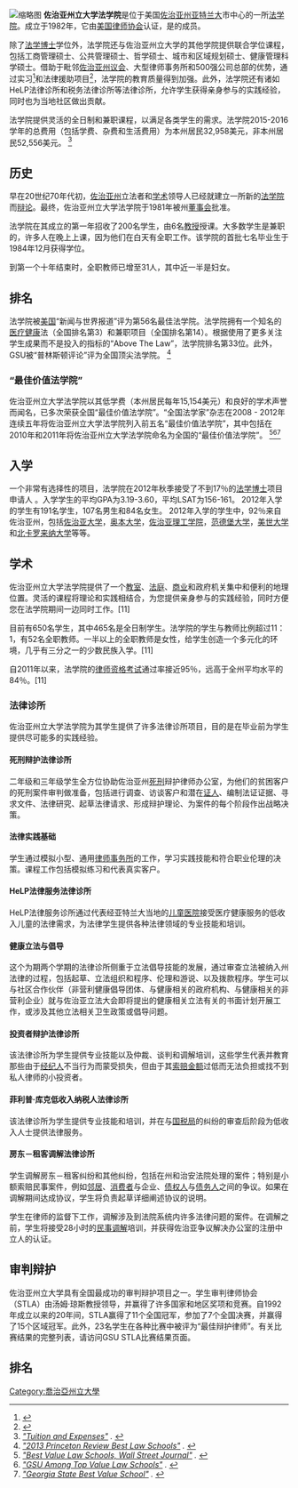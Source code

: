{{多個問題|
{{Expand language|time=2016-10-25T22:45:37+00:00}}
{{Citation style}}
}}
[[File:Georgia_State_University_College_of_Law_Building.jpeg|缩略图]]
'''佐治亚州立大学法学院'''是位于美国[[佐治亚州|佐治亚州]][[亚特兰大|亚特兰大]]市中心的一所[[法学院|法学院]]。成立于1982年，它由[[美国律师协会|美国律师协会]]认证，是{{tsl|en|Association of American Law Schools|美国法学院协会}}的成员。

除了[[法学博士|法学博士]]学位外，法学院还与佐治亚州立大学的其他学院提供联合学位课程，包括工商管理硕士、公共管理硕士、哲学硕士、城市和区域规划硕士、健康管理科学硕士。借助于毗邻[[佐治亚州议会|佐治亚州议会]]、大型律师事务所和500强公司总部的优势，通过实习<ref>{{cite web |title=GSU Law Externships Home |url=http://law.gsu.edu/students/externships.html |language=en |deadurl=yes |archiveurl=https://web.archive.org/web/20101104053534/http://law.gsu.edu/students/externships.html |archivedate=2010-11-04 |accessdate=2016-11-09 }}</ref>和法律援助项目<ref>{{cite web|title=GSU Law Pro Bono Program|url=http://law.gsu.edu/students/2874.html|language=en|accessdate=2016-11-09|archive-date=2013-12-19|archive-url=https://web.archive.org/web/20131219004224/http://law.gsu.edu/students/2874.html|dead-url=no}}</ref>，法学院的教育质量得到加强。此外，法学院还有诸如HeLP法律诊所和税务法律诊所等法律诊所，允许学生获得亲身参与的实践经验，同时也为当地社区做出贡献。

法学院提供灵活的全日制和兼职课程，以满足各类学生的需求。法学院2015-2016学年的总费用（包括学费、杂费和生活费用）为本州居民32,958美元，非本州居民52,556美元。
<ref name="Tuition and Expenses"><cite class="citation web">[http://law.gsu.edu/admissions/paying-for-law-school/ "Tuition and Expenses"] {{Wayback|url=http://law.gsu.edu/admissions/paying-for-law-school/ |date=20161114111333 }}.</cite><span class="Z3988" title="ctx_ver=Z39.88-2004&rfr_id=info%3Asid%2Fen.wikipedia.org%3AGeorgia+State+University+College+of+Law&rft.btitle=Tuition+and+Expenses&rft.genre=unknown&rft_id=http%3A%2F%2Flaw.gsu.edu%2Fadmissions%2Fpaying-for-law-school%2F&rft_val_fmt=info%3Aofi%2Ffmt%3Akev%3Amtx%3Abook"> </span></ref>

== 历史 ==
早在20世纪70年代初，[[佐治亚州|佐治亚州]]立法者和[[学术|学术]]领导人已经就建立一所新的[[法学院|法学院]]而[[辩论|辩论]]。最终，佐治亚州立大学法学院于1981年被州[[董事会|董事会]]批准。

法学院在其成立的第一年招收了200名学生，由6名[[教授|教授]]授课。大多数学生是兼职的，许多人在晚上上课，因为他们在白天有全职工作。该学院的首批七名毕业生于1984年12月获得学位。

到第一个十年结束时，全职教师已增至31人，其中近一半是妇女。

== 排名 ==
法学院被[[美国|美国]]“新闻与世界报道”评为第56名最佳法学院。法学院拥有一个知名的[[医疗|医疗]][[健康|健康]]法（全国排名第3）和兼职项目（全国排名第14）。根据使用了更多关注学生成果而不是投入的指标的“Above The Law”，法学院排名第33位。此外，GSU被“普林斯顿评论”评为全国顶尖法学院。
<ref><cite class="citation web">[http://law.gsu.edu/news/8289.html "2013 Princeton Review Best Law Schools"] {{Wayback|url=http://law.gsu.edu/news/8289.html |date=20130129032310 }}.</cite><span class="Z3988" title="ctx_ver=Z39.88-2004&rfr_id=info%3Asid%2Fen.wikipedia.org%3AGeorgia+State+University+College+of+Law&rft.btitle=2013+Princeton+Review+Best+Law+Schools&rft.genre=unknown&rft_id=http%3A%2F%2Flaw.gsu.edu%2Fnews%2F8289.html&rft_val_fmt=info%3Aofi%2Ffmt%3Akev%3Amtx%3Abook"> </span></ref>

=== “最佳价值法学院” ===
佐治亚州立大学法学院以其低学费（本州居民每年15,154美元）和良好的学术声誉而闻名，已多次荣获全国“最佳价值法学院”。“全国法学家”杂志在2008  -  2012年连续五年将佐治亚州立大学法学院列入前五名“最佳价值法学院”，其中包括在2010年和2011年将佐治亚州立大学法学院命名为全国的“最佳价值法学院”。
<ref><cite class="citation news">[http://blogs.wsj.com/law/2012/08/28/best-law-schools-for-bargain-hunters/ "Best Value Law Schools, Wall Street Journal"] {{Wayback|url=http://blogs.wsj.com/law/2012/08/28/best-law-schools-for-bargain-hunters/ |date=20161114025608 }}. </cite></ref><ref><cite class="citation web">[http://law.gsu.edu/news/8203.html "GSU Among Top Value Law Schools"] {{Wayback|url=http://law.gsu.edu/news/8203.html |date=20130129032552 }}.</cite><span class="Z3988" title="ctx_ver=Z39.88-2004&rfr_id=info%3Asid%2Fen.wikipedia.org%3AGeorgia+State+University+College+of+Law&rft.btitle=GSU+Among+Top+Value+Law+Schools&rft.genre=unknown&rft_id=http%3A%2F%2Flaw.gsu.edu%2Fnews%2F8203.html&rft_val_fmt=info%3Aofi%2Ffmt%3Akev%3Amtx%3Abook"> </span></ref><ref><cite class="citation web">[http://law.gsu.edu/7141.html "Georgia State Best Value School"] {{Wayback|url=http://law.gsu.edu/7141.html |date=20111221012859 }}.</cite><span class="Z3988" title="ctx_ver=Z39.88-2004&rfr_id=info%3Asid%2Fen.wikipedia.org%3AGeorgia+State+University+College+of+Law&rft.btitle=Georgia+State+Best+Value+School&rft.genre=unknown&rft_id=http%3A%2F%2Flaw.gsu.edu%2F7141.html&rft_val_fmt=info%3Aofi%2Ffmt%3Akev%3Amtx%3Abook"> </span></ref>

== 入学 ==
一个非常有选择性的项目，法学院在2012年秋季接受了不到17％的[[法学博士|法学博士]]项目申请人 。入学学生的平均GPA为3.19-3.60，平均LSAT为156-161。 2012年入学的学生有191名学生，107名男生和84名女生。 2012年入学的学生中，92％来自佐治亚州，包括[[佐治亚大学|佐治亚大学]]，[[奥本大学|奥本大学]]，[[佐治亚理工学院|佐治亚理工学院]]，[[范德堡大学|范德堡大学]]，[[美世大学|美世大学]]和[[北卡罗来纳大学|北卡罗来纳大学]]等等。

== 学术 ==
佐治亚州立大学法学院提供了一个[[教室|教室]]、[[法庭|法庭]]、[[商业|商业]]和政府机关集中和便利的地理位置。灵活的课程将理论和实践相结合，为您提供亲身参与的实践经验，同时方便您在法学院期间一边同时工作。[11]

目前有650名学生，其中465名是全日制学生。法学院的学生与教师比例超过11：1，有52名全职教师。一半以上的全职教师是女性，给学生创造一个多元化的环境，几乎有三分之一的少数民族入学。[11]

自2011年以来，法学院的[[律师资格考试|律师资格考试]]通过率接近95％，远高于全州平均水平的84％。[11]

=== 法律诊所 ===
佐治亚州立大学法学院为其学生提供了许多法律诊所项目，目的是在毕业前为学生提供尽可能多的实践经验。

==== 死刑辩护法律诊所 ====
二年级和三年级学生全方位协助佐治亚州[[死刑|死刑]]辩护律师办公室，为他们的贫困客户的死刑案件审判做准备，包括进行调查、访谈客户和潜在[[证人|证人]]、编制法证证据、寻求文件、法律研究、起草法律请求、形成辩护理论、为案件的每个阶段作出战略决策。

==== 法律实践基础 ====
学生通过模拟小型、通用[[律师事务所|律师事务所]]的工作，学习实践技能和符合职业伦理的决策。课程工作包括模拟练习和代表真实客户。

==== HeLP法律服务法律诊所 ====
HeLP法律服务诊所通过代表经亚特兰大当地的[[儿童医院|儿童医院]]接受医疗健康服务的低收入儿童的法律需求，为法律学生提供各种法律领域的专业技能和培训。

==== 健康立法与倡导 ====
这个为期两个学期的法律诊所侧重于立法倡导技能的发展，通过审查立法被纳入州法律的过程，包括起草、立法组织和程序、伦理和游说、以及拨款程序。学生可以与社区合作伙伴（非营利健康倡导团体、与健康相关的政府机构、与健康相关的非营利企业）就与佐治亚立法大会即将提出的健康相关立法有关的书面计划开展工作，或涉及其他立法相关卫生政策或倡导问题。

==== 投资者辩护法律诊所 ====
该法律诊所为学生提供专业技能以及仲裁、谈判和调解培训，这些学生代表并教育那些由于[[经纪人|经纪人]]不当行为而蒙受损失，但由于其[[索赔金额|索赔金额]]过低而无法负担或找不到私人律师的小投资者。

==== 菲利普·库克低收入纳税人法律诊所 ====
该法律诊所为学生提供专业技能和培训，并在与[[国税局|国税局]]的纠纷的审查后阶段为低收入人士提供法律服务。

==== 房东－租客调解法律诊所 ====
学生调解房东－租客纠纷和其他纠纷，包括在州和治安法院处理的案件；特别是小额索赔民事案件，例如[[邻居|邻居]]、[[消费者|消费者]]与企业、[[债权人|债权人]]与[[债务人|债务人]]之间的争议。如果在调解期间达成协议，学生将负责起草详细阐述协议的说明。

学生在律师的监督下工作，调解涉及到法院系统内许多法律问题的案件。在调解之前，学生将接受28小时的[[民事调解|民事调解]]培训，并获得佐治亚争议解决办公室的注册中立人的认证。

== 审判辩护 ==
佐治亚州立大学具有全国最成功的审判辩护项目之一。学生审判律师协会（STLA）由汤姆·琼斯教授领导，并赢得了许多国家和地区奖项和竞赛。自1992年成立以来的20年间，STLA赢得了11个全国冠军，参加了7个全国决赛，并赢得了15个区域冠军。此外，23名学生在各种比赛中被评为“最佳辩护律师”。有关比赛结果的完整列表，请访问GSU STLA比赛结果页面。

== 排名 ==
<div class="reflist" style=" list-style-type: decimal;">
<references /></div>
[[Category:喬治亞州立大學|Category:喬治亞州立大學]]